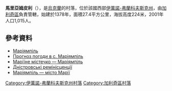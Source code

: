 {{coord|49|2|18|N|24|51|9|E|scale:30000|display=title}}

'''馬里亞姆皮利'''（{{lang-uk|Маріямпіль}}），是[[烏克蘭|烏克蘭]]的村落，位於該國西部[[伊萬諾-弗蘭科夫斯克州|伊萬諾-弗蘭科夫斯克州]]，由[[加利奇區_(烏克蘭)|加利奇區]]負責管轄，始建於1378年，面積27.4平方公里，海拔高度224米，2001年人口1,015人。

==參考資料==
*[http://gska2.rada.gov.ua/pls/z7502/A005?rdat1=06.08.2008&rf7571=42277 Маріямпіль]{{dead link|date=2018年5月 |bot=InternetArchiveBot |fix-attempted=yes }}
*[http://weather.in.ua/ua/ivano-frankovskaja/15097 Прогноз погоди в с. Маріямпіль] {{Wayback|url=http://weather.in.ua/ua/ivano-frankovskaja/15097 |date=20120731042259 }}
* [http://mariampil.io.com.ua Маріїне містечко — Маріямпіль]{{Dead link}}
* [http://dnistrove.narod.ru/Halych/Marynop.html Дністровські ремінісценції] {{Wayback|url=http://dnistrove.narod.ru/Halych/Marynop.html |date=20201123220315 }}
* [https://web.archive.org/web/20190103092107/http://mariampil.if.ua/ Маріямпіль — місто Марії]

{{DEFAULTSORT:Маріямпіль}}
[[Category:伊萬諾-弗蘭科夫斯克州村落|Category:伊萬諾-弗蘭科夫斯克州村落]]
[[Category:加利奇區村落|Category:加利奇區村落]]


{{IvanoFrankivsk-geo-stub}}
